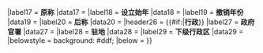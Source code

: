 {{Infobox
|bodystyle = width: auto; max-width: 300px; background: #E6E6FA;
|above = {{{行政区名}}}
|abovestyle = 
|image = {{{行政区图片|}}}
|imagestyle = 
|caption = {{{图像说明|}}}
|captionstyle = 
|headerstyle = background: #B0B0B0;
|labelstyle = width: 68px; background: #F9F9F9; vertical-align: middle;
|datastyle = background: #F9F9F9; font-size:90%; padding: 5px;
|header1 = '''基本资料'''
|label2 = '''简称'''
|data2 = {{{简称|}}}
|header3 =
|label3 = '''朝代'''
|data3 = {{{朝代}}}
|header4 = 
|label4 = '''上级'''
|data4 = {{{上级}}}
|header5 =
|label5 = '''行政区类别'''
|data5 = {{{行政区|}}}
|header6 = 
|label6 = '''辖境'''
|data6 = {{{辖境|}}}
|header7 = 
|label7 = '''方言'''
|data7 = {{{方言|}}}
|header8 = 
|label8 = '''毗邻'''
|data8 = {{{毗邻|}}}
|header16 = {{#if:{{{原称|}}}{{{设立|}}}{{{撤销|}}}{{{后称|}}}|'''历史'''}}
|label17 = '''原称'''
|data17 = {{{原称|}}}
|label18 = '''设立始年'''
|data18 = {{{设立|}}}
|label19 = '''撤销年份'''
|data19 = {{{撤销|}}}
|label20 = '''后称'''
|data20 = {{{后称|}}}
|header26 = {{#if:{{{政府官署|}}}{{{驻地|}}}{{{下级行政区|}}}|'''行政'''}}
|label27 = '''政府官署'''
|data27 = {{{政府官署|}}}
|label28 = '''驻地'''
|data28 = {{{驻地|}}}
|label29 = '''下级行政区'''
|data29 = {{{下级行政区|}}}
|belowstyle = background: #ddf;
|below = 
}}<noinclude>
{{Documentation}}
</noinclude>